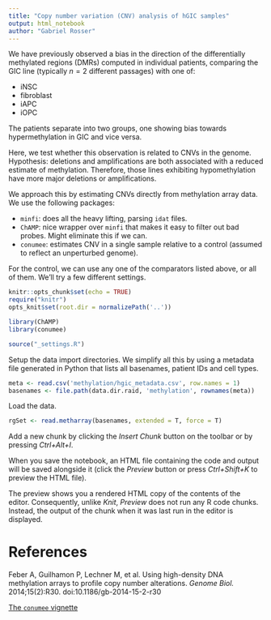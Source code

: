```yaml
---
title: "Copy number variation (CNV) analysis of hGIC samples"
output: html_notebook
author: "Gabriel Rosser"
---
```


We have previously observed a bias in the direction of the differentially methylated regions (DMRs) computed in individual patients, comparing the GIC line (typically $n=2$ different passages) with one of:

- iNSC
- fibroblast
- iAPC
- iOPC
 
The patients separate into two groups, one showing bias towards hypermethylation in GIC and vice versa. 

Here, we test whether this observation is related to CNVs in the genome. Hypothesis: deletions and amplifications are both associated with a reduced estimate of methylation. Therefore, those lines exhibiting hypomethylation have more major deletions or amplifications.

We approach this by estimating CNVs directly from methylation array data. We use the following packages:

- `minfi`: does all the heavy lifting, parsing `idat` files.
- `ChAMP`: nice wrapper over `minfi` that makes it easy to filter out bad probes. Might eliminate this if we can.
- `conumee`: estimates CNV in a single sample relative to a control (assumed to reflect an unperturbed genome).

For the control, we can use any one of the comparators listed above, or all of them. We'll try a few different settings.

```r
knitr::opts_chunk$set(echo = TRUE)
require("knitr")
opts_knit$set(root.dir = normalizePath('..'))

library(ChAMP)
library(conumee)

```

```r
source("_settings.R")
```

Setup the data import directories. We simplify all this by using a metadata file generated in Python that lists all basenames, patient IDs and cell types.

```r
meta <- read.csv('methylation/hgic_metadata.csv', row.names = 1)
basenames <- file.path(data.dir.raid, 'methylation', rownames(meta))
```

Load the data.

```r
rgSet <- read.metharray(basenames, extended = T, force = T)
```


Add a new chunk by clicking the *Insert Chunk* button on the toolbar or by pressing *Ctrl+Alt+I*.

When you save the notebook, an HTML file containing the code and output will be saved alongside it (click the *Preview* button or press *Ctrl+Shift+K* to preview the HTML file).

The preview shows you a rendered HTML copy of the contents of the editor. Consequently, unlike *Knit*, *Preview* does not run any R code chunks. Instead, the output of the chunk when it was last run in the editor is displayed.

# References

Feber A, Guilhamon P, Lechner M, et al. Using high-density DNA methylation arrays to profile copy number alterations. _Genome Biol._ 2014;15(2):R30. doi:10.1186/gb-2014-15-2-r30

[The `conumee` vignette](http://www.bioconductor.org/packages/devel/bioc/vignettes/conumee/inst/doc/conumee.html)

